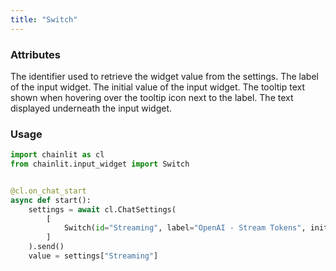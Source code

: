 ```yaml
---
title: "Switch"
---
```


### Attributes

<ParamField path="id" type="str">
  The identifier used to retrieve the widget value from the settings.
</ParamField>

<ParamField path="label" type="str">
  The label of the input widget.
</ParamField>

<ParamField path="initial" type="int">
  The initial value of the input widget.
</ParamField>

<ParamField path="tooltip" type="str" optional>
  The tooltip text shown when hovering over the tooltip icon next to the label.
</ParamField>

<ParamField path="description" type="str" optional>
  The text displayed underneath the input widget.
</ParamField>

### Usage

```python Code Example
import chainlit as cl
from chainlit.input_widget import Switch


@cl.on_chat_start
async def start():
    settings = await cl.ChatSettings(
        [
            Switch(id="Streaming", label="OpenAI - Stream Tokens", initial=True),
        ]
    ).send()
    value = settings["Streaming"]

```